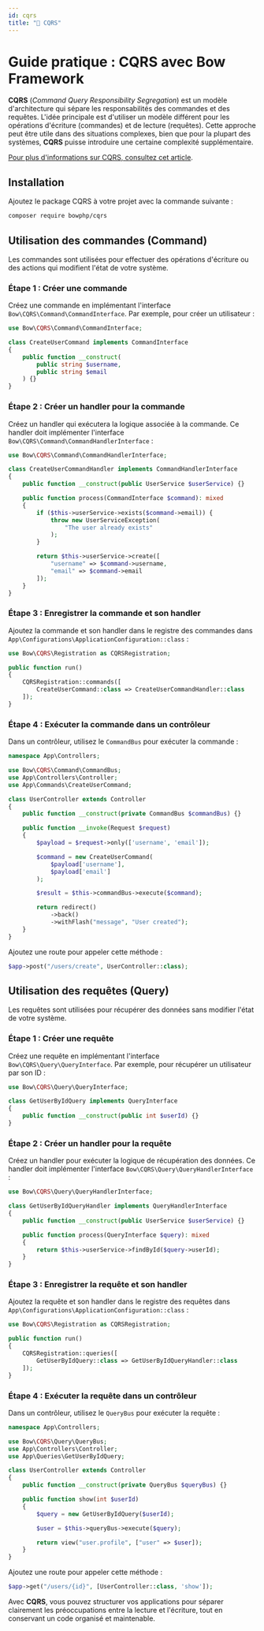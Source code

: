 ```yaml
---
id: cqrs
title: "🤠 CQRS"
---
```



# Guide pratique : CQRS avec Bow Framework

**CQRS** (*Command Query Responsibility Segregation*) est un modèle d'architecture qui sépare les responsabilités des commandes et des requêtes. L'idée principale est d'utiliser un modèle différent pour les opérations d'écriture (commandes) et de lecture (requêtes). Cette approche peut être utile dans des situations complexes, bien que pour la plupart des systèmes, **CQRS** puisse introduire une certaine complexité supplémentaire.

[Pour plus d'informations sur CQRS, consultez cet article](https://www.martinfowler.com/bliki/CQRS.html).

## Installation

Ajoutez le package CQRS à votre projet avec la commande suivante :

```bash
composer require bowphp/cqrs
```

## Utilisation des commandes (Command)

Les commandes sont utilisées pour effectuer des opérations d'écriture ou des actions qui modifient l'état de votre système.

### Étape 1 : Créer une commande

Créez une commande en implémentant l'interface `Bow\CQRS\Command\CommandInterface`. Par exemple, pour créer un utilisateur :

```php title="app/Commands/CreateUserCommand.php"
use Bow\CQRS\Command\CommandInterface;

class CreateUserCommand implements CommandInterface
{
    public function __construct(
        public string $username,
        public string $email
    ) {}
}
```

### Étape 2 : Créer un handler pour la commande

Créez un handler qui exécutera la logique associée à la commande. Ce handler doit implémenter l'interface `Bow\CQRS\Command\CommandHandlerInterface` :

```php {7} title="app/CommandHandlers/CreateUserCommandHandler.php"
use Bow\CQRS\Command\CommandHandlerInterface;

class CreateUserCommandHandler implements CommandHandlerInterface
{
    public function __construct(public UserService $userService) {}

    public function process(CommandInterface $command): mixed
    {
        if ($this->userService->exists($command->email)) {
            throw new UserServiceException(
                "The user already exists"
            );
        }

        return $this->userService->create([
            "username" => $command->username,
            "email" => $command->email
        ]);
    }
}
```

### Étape 3 : Enregistrer la commande et son handler

Ajoutez la commande et son handler dans le registre des commandes dans `App\Configurations\ApplicationConfiguration::class` :

```php title="app/Configurations/ApplicationConfiguration.php"
use Bow\CQRS\Registration as CQRSRegistration;

public function run()
{
    CQRSRegistration::commands([
        CreateUserCommand::class => CreateUserCommandHandler::class
    ]);
}
```

### Étape 4 : Exécuter la commande dans un contrôleur

Dans un contrôleur, utilisez le `CommandBus` pour exécuter la commande :

```php {3,9,15-18,20} title="app/Controllers/UserController.php"
namespace App\Controllers;

use Bow\CQRS\Command\CommandBus;
use App\Controllers\Controller;
use App\Commands\CreateUserCommand;

class UserController extends Controller
{
    public function __construct(private CommandBus $commandBus) {}

    public function __invoke(Request $request)
    {
        $payload = $request->only(['username', 'email']);

        $command = new CreateUserCommand(
            $payload['username'],
            $payload['email']
        );

        $result = $this->commandBus->execute($command);

        return redirect()
            ->back()
            ->withFlash("message", "User created");
    }
}
```

Ajoutez une route pour appeler cette méthode :

```php
$app->post("/users/create", UserController::class);
```

## Utilisation des requêtes (Query)

Les requêtes sont utilisées pour récupérer des données sans modifier l'état de votre système.

### Étape 1 : Créer une requête

Créez une requête en implémentant l'interface `Bow\CQRS\Query\QueryInterface`. Par exemple, pour récupérer un utilisateur par son ID :

```php title="app/Queries/GetUserByIdQuery.php"
use Bow\CQRS\Query\QueryInterface;

class GetUserByIdQuery implements QueryInterface
{
    public function __construct(public int $userId) {}
}
```

### Étape 2 : Créer un handler pour la requête

Créez un handler pour exécuter la logique de récupération des données. Ce handler doit implémenter l'interface `Bow\CQRS\Query\QueryHandlerInterface` :

```php {7} title="app/QueryHandlers/GetUserByIdQueryHandler.php"
use Bow\CQRS\Query\QueryHandlerInterface;

class GetUserByIdQueryHandler implements QueryHandlerInterface
{
    public function __construct(public UserService $userService) {}

    public function process(QueryInterface $query): mixed
    {
        return $this->userService->findById($query->userId);
    }
}
```

### Étape 3 : Enregistrer la requête et son handler

Ajoutez la requête et son handler dans le registre des requêtes dans `App\Configurations\ApplicationConfiguration::class` :

```php title="app/Configurations/ApplicationConfiguration.php"
use Bow\CQRS\Registration as CQRSRegistration;

public function run()
{
    CQRSRegistration::queries([
        GetUserByIdQuery::class => GetUserByIdQueryHandler::class
    ]);
}
```

### Étape 4 : Exécuter la requête dans un contrôleur

Dans un contrôleur, utilisez le `QueryBus` pour exécuter la requête :

```php {3,9,15-18,20} title="app/Controllers/UserController.php"
namespace App\Controllers;

use Bow\CQRS\Query\QueryBus;
use App\Controllers\Controller;
use App\Queries\GetUserByIdQuery;

class UserController extends Controller
{
    public function __construct(private QueryBus $queryBus) {}

    public function show(int $userId)
    {
        $query = new GetUserByIdQuery($userId);

        $user = $this->queryBus->execute($query);

        return view("user.profile", ["user" => $user]);
    }
}
```

Ajoutez une route pour appeler cette méthode :

```php
$app->get("/users/{id}", [UserController::class, 'show']);
```

Avec **CQRS**, vous pouvez structurer vos applications pour séparer clairement les préoccupations entre la lecture et l'écriture, tout en conservant un code organisé et maintenable.


<SuggestionFeature />
